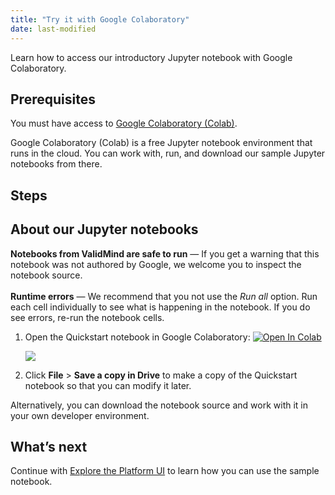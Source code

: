 ```yaml
---
title: "Try it with Google Colaboratory"
date: last-modified
---
```


Learn how to access our introductory Jupyter notebook with Google Colaboratory.

## Prerequisites

You must have access to [Google Colaboratory (Colab)](https://colab.research.google.com/). 

Google Colaboratory (Colab) is a free Jupyter notebook environment that runs in the cloud. You can work with, run, and download our sample Jupyter notebooks from there.

## Steps

::: {.column-margin}
::: {.callout-tip}
## About our Jupyter notebooks
**Notebooks from ValidMind are safe to run** — If you get a warning that this notebook was not authored by Google, we welcome you to inspect the notebook source.
<br><br>
**Runtime errors** — We recommend that you not use the *Run all* option. Run each cell individually to see what is happening in the notebook. If you do see errors, re-run the notebook cells.
:::
:::

1. Open the Quickstart notebook in Google Colaboratory: [![Open In Colab](https://colab.research.google.com/assets/colab-badge.svg)](https://colab.research.google.com/drive/1NLtjCFUZV2I_ttGUkiAL9uwGZK_SGUlw?usp=share_link)

   ![](google-colab.png)

2. Click **File** > **Save a copy in Drive** to make a copy of the Quickstart notebook so that you can modify it later.

Alternatively, you can download the notebook source and work with it in your own developer environment.

<!---
## Troubleshooting

[Include any common issues or errors that may arise during the task and how to resolve them.]
--->

## What's next

Continue with [Explore the Platform UI](quickstart-explore-sample-model-documentation.qmd) to learn how you can use the sample notebook.

